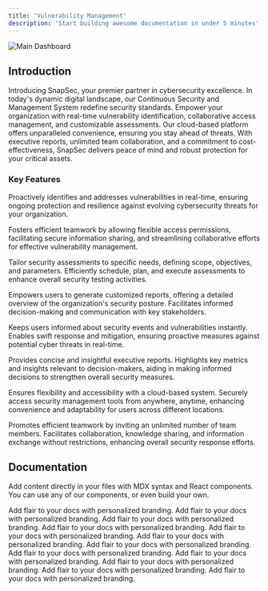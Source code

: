 ```yaml
---
title: 'Vulnerability Management'
description: 'Start building awesome documentation in under 5 minutes'
---
```



<img
  className="hidden dark:block"
  src="/images/d1.png"
  alt="Main Dashboard"
/>


## Introduction

Introducing SnapSec, your premier partner in cybersecurity excellence. In today's dynamic digital landscape, our Continuous Security and Management System redefine security standards. Empower your organization with real-time vulnerability identification, collaborative access management, and customizable assessments. Our cloud-based platform offers unparalleled convenience, ensuring you stay ahead of threats. With executive reports, unlimited team collaboration, and a commitment to cost-effectiveness, SnapSec delivers peace of mind and robust protection for your critical assets.


### Key Features

<AccordionGroup>
  <Accordion icon="repeat" title="Continuous Security Monitoring:">

Proactively identifies and addresses vulnerabilities in real-time, ensuring ongoing protection and resilience against evolving cybersecurity threats for your organization.
</Accordion>
<Accordion icon="people-group" title="Collaborative Access Management:">

Fosters efficient teamwork by allowing flexible access permissions, facilitating secure information sharing, and streamlining collaborative efforts for effective vulnerability management.
</Accordion>
<Accordion icon="leaf" title="Customizable Assessment Planning:">

Tailor security assessments to specific needs, defining scope, objectives, and parameters. Efficiently schedule, plan, and execute assessments to enhance overall security testing activities.
</Accordion>
<Accordion icon="file-contract" title="Comprehensive Vulnerability Reports:">

Empowers users to generate customized reports, offering a detailed overview of the organization's security posture. Facilitates informed decision-making and communication with key stakeholders.
</Accordion>
<Accordion icon="bell" title="Real-time Notifications:">

Keeps users informed about security events and vulnerabilities instantly. Enables swift response and mitigation, ensuring proactive measures against potential cyber threats in real-time.
</Accordion>
<Accordion icon="user-tie" title="Executive Reports for Decision Makers:">

Provides concise and insightful executive reports. Highlights key metrics and insights relevant to decision-makers, aiding in making informed decisions to strengthen overall security measures.
</Accordion>
<Accordion icon="cloud" title="Cloud-Based Convenience:">

Ensures flexibility and accessibility with a cloud-based system. Securely access security management tools from anywhere, anytime, enhancing convenience and adaptability for users across different locations.
</Accordion>
<Accordion icon="people-carry-box" title="Unlimited Team Collaboration:">

Promotes efficient teamwork by inviting an unlimited number of team members. Facilitates collaboration, knowledge sharing, and information exchange without restrictions, enhancing overall security response efforts.
</Accordion>
</AccordionGroup>



## Documentation

Add content directly in your files with MDX syntax and React components. You can use any of our components, or even build your own.

<CardGroup>

<Card title="Introduction" icon="paintbrush" href="products/csm/articles/intro">
  Add flair to your docs with personalized branding.
</Card>

<Card title="Assessment Planninsssg" icon="paintbrush" href="/products/csm/articles/assessments">
  Add flair to your docs with personalized branding.
</Card>


<Card title="Dashboard" icon="paintbrush" href="/products/csm/articles/dashboard">
  Add flair to your docs with personalized branding.
</Card>

<Card title="Vulnerability List" icon="paintbrush" href="/products/csm/articles/list">
  Add flair to your docs with personalized branding.
</Card>

<Card title="Vulnerability Reportsss" icon="paintbrush" href="/products/csm/articles/vuln_reports">
  Add flair to your docs with personalized branding.
</Card>

<Card title="Assets" icon="paintbrush" href="/products/csm/articles/assets">
  Add flair to your docs with personalized branding.
</Card>

<Card title="Report" icon="paintbrush" href="/products/csm/articles/report">
  Add flair to your docs with personalized branding.
</Card>

<Card title="Blocker" icon="paintbrush" href="/products/csm/articles/blockers">
  Add flair to your docs with personalized branding.
</Card>

<Card title="API Token" icon="paintbrush" href="/products/csm/articles/apikey">
  Add flair to your docs with personalized branding.
</Card>

<Card title="User Management" icon="paintbrush" href="/products/csm/articles/users">
  Add flair to your docs with personalized branding.
</Card>

<Card title="Manage your personal profile" icon="paintbrush" href="/products/csm/articles/profile">
  Add flair to your docs with personalized branding.
</Card>

<Card title="Team Collaboration" icon="paintbrush" href="/settings/global">
  Add flair to your docs with personalized branding.
</Card>


</CardGroup>
